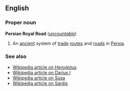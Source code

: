 ==English==
{{Wikipedia2|Royal Road}}
===Proper noun===
'''Persian Royal Road''' (''[[uncountable]]'')

# An [[ancient]] system of [[trade]] [[route]]s and [[road]]s in [[Persia]].

===See also===
*[[w:Herodotus|Wikipedia article on Herodotus]]
*[[w:Darius I|Wikipedia article on Darius I]]
*[[w:Susa|Wikipedia article on Susa]]
*[[w:Sardis|Wikipedia article on Sardis]]